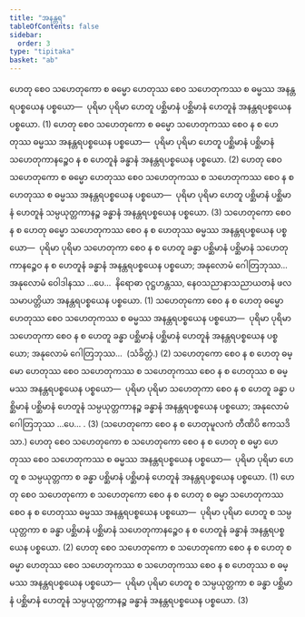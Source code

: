 ```yaml
---
title: "အနန္တရ"
tableOfContents: false
sidebar:
  order: 3
type: "tipitaka"
basket: "ab"
---
```



<DynamicBreadcrumb />

<Division number="142">

<Paragraph number="397">
ဟေတု စေဝ သဟေတုကော စ ဓမ္မော ဟေတုဿ စေဝ သဟေတုကဿ စ ဓမ္မဿ အနန္တရပစ္စယေန ပစ္စယော—  ပုရိမာ ပုရိမာ ဟေတူ ပစ္ဆိမာနံ ပစ္ဆိမာနံ ဟေတူနံ အနန္တရပစ္စယေန ပစ္စယော. (1)
</Paragraph>

<Paragraph number="398">
ဟေတု စေဝ သဟေတုကော စ ဓမ္မော သဟေတုကဿ စေဝ န စ ဟေတုဿ ဓမ္မဿ အနန္တရပစ္စယေန ပစ္စယော—  ပုရိမာ ပုရိမာ ဟေတူ ပစ္ဆိမာနံ ပစ္ဆိမာနံ သဟေတုကာနဉ္စေဝ န စ ဟေတူနံ ခန္ဓာနံ အနန္တရပစ္စယေန ပစ္စယော. (2)
</Paragraph>

<Paragraph number="399">
ဟေတု စေဝ သဟေတုကော စ ဓမ္မော ဟေတုဿ စေဝ သဟေတုကဿ စ သဟေတုကဿ စေဝ န စ ဟေတုဿ စ ဓမ္မဿ အနန္တရပစ္စယေန ပစ္စယော—  ပုရိမာ ပုရိမာ ဟေတူ ပစ္ဆိမာနံ ပစ္ဆိမာနံ ဟေတူနံ သမ္ပယုတ္တကာနဉ္စ ခန္ဓာနံ အနန္တရပစ္စယေန ပစ္စယော. (3)
</Paragraph>

</Division>
<Division number="143">

<Paragraph number="400">
သဟေတုကော စေဝ န စ ဟေတု ဓမ္မော သဟေတုကဿ စေဝ န စ ဟေတုဿ ဓမ္မဿ အနန္တရပစ္စယေန ပစ္စယော—  ပုရိမာ ပုရိမာ သဟေတုကာ စေဝ န စ ဟေတူ ခန္ဓာ ပစ္ဆိမာနံ ပစ္ဆိမာနံ သဟေတုကာနဉ္စေဝ န စ ဟေတူနံ ခန္ဓာနံ အနန္တရပစ္စယေန ပစ္စယော; အနုလောမံ ဂေါတြဘုဿ…  အနုလောမံ ဝေါဒါနဿ …ပေ…  နိရောဓာ ဝုဋ္ဌဟန္တဿ, နေဝသညာနာသညာယတနံ ဖလသမာပတ္တိယာ အနန္တရပစ္စယေန ပစ္စယော. (1)
</Paragraph>

<Paragraph number="401">
သဟေတုကော စေဝ န စ ဟေတု ဓမ္မော ဟေတုဿ စေဝ သဟေတုကဿ စ ဓမ္မဿ အနန္တရပစ္စယေန ပစ္စယော—  ပုရိမာ ပုရိမာ သဟေတုကာ စေဝ န စ ဟေတူ ခန္ဓာ ပစ္ဆိမာနံ ပစ္ဆိမာနံ ဟေတူနံ အနန္တရပစ္စယေန ပစ္စယော; အနုလောမံ ဂေါတြဘုဿ…  (သံခိတ္တံ.) (2)
</Paragraph>

<Paragraph number="402">
သဟေတုကော စေဝ န စ ဟေတု ဓမ္မော ဟေတုဿ စေဝ သဟေတုကဿ စ သဟေတုကဿ စေဝ န စ ဟေတုဿ စ ဓမ္မဿ အနန္တရပစ္စယေန ပစ္စယော—  ပုရိမာ ပုရိမာ သဟေတုကာ စေဝ န စ ဟေတူ ခန္ဓာ ပစ္ဆိမာနံ ပစ္ဆိမာနံ ဟေတူနံ သမ္ပယုတ္တကာနဉ္စ ခန္ဓာနံ အနန္တရပစ္စယေန ပစ္စယော; အနုလောမံ ဂေါတြဘုဿ …ပေ… . (3)
</Paragraph>

<Paragraph number="403">
(သဟေတုကော စေဝ န စ ဟေတုမူလကံ တီဏိပိ ဧကသဒိသာ.)
</Paragraph>

</Division>
<Division number="144">

<Paragraph number="404">
ဟေတု စေဝ သဟေတုကော စ သဟေတုကော စေဝ န စ ဟေတု စ ဓမ္မာ ဟေတုဿ စေဝ သဟေတုကဿ စ ဓမ္မဿ အနန္တရပစ္စယေန ပစ္စယော—  ပုရိမာ ပုရိမာ ဟေတူ စ သမ္ပယုတ္တကာ စ ခန္ဓာ ပစ္ဆိမာနံ ပစ္ဆိမာနံ ဟေတူနံ အနန္တရပစ္စယေန ပစ္စယော. (1)
</Paragraph>

<Paragraph number="405">
ဟေတု စေဝ သဟေတုကော စ သဟေတုကော စေဝ န စ ဟေတု စ ဓမ္မာ သဟေတုကဿ စေဝ န စ ဟေတုဿ ဓမ္မဿ အနန္တရပစ္စယေန ပစ္စယော—  ပုရိမာ ပုရိမာ ဟေတူ စ သမ္ပယုတ္တကာ စ ခန္ဓာ ပစ္ဆိမာနံ ပစ္ဆိမာနံ သဟေတုကာနဉ္စေဝ န စ ဟေတူနံ ခန္ဓာနံ အနန္တရပစ္စယေန ပစ္စယော. (2)
</Paragraph>

<Paragraph number="406">
ဟေတု စေဝ သဟေတုကော စ သဟေတုကော စေဝ န စ ဟေတု စ ဓမ္မာ ဟေတုဿ စေဝ သဟေတုကဿ စ သဟေတုကဿ စေဝ န စ ဟေတုဿ စ ဓမ္မဿ အနန္တရပစ္စယေန ပစ္စယော—  ပုရိမာ ပုရိမာ ဟေတူ စ သမ္ပယုတ္တကာ စ ခန္ဓာ ပစ္ဆိမာနံ ပစ္ဆိမာနံ ဟေတူနံ သမ္ပယုတ္တကာနဉ္စ ခန္ဓာနံ အနန္တရပစ္စယေန ပစ္စယော. (3)
</Paragraph>
</Division>